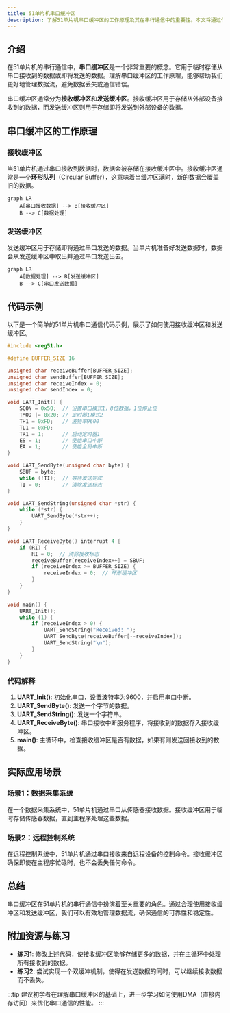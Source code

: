 ```yaml
---
title: 51单片机串口缓冲区
description: 了解51单片机串口缓冲区的工作原理及其在串行通信中的重要性。本文将通过代码示例和实际案例，帮助初学者掌握串口缓冲区的使用。
---
```


## 介绍

在51单片机的串行通信中，**串口缓冲区**是一个非常重要的概念。它用于临时存储从串口接收到的数据或即将发送的数据。理解串口缓冲区的工作原理，能够帮助我们更好地管理数据流，避免数据丢失或通信错误。

串口缓冲区通常分为**接收缓冲区**和**发送缓冲区**。接收缓冲区用于存储从外部设备接收到的数据，而发送缓冲区则用于存储即将发送到外部设备的数据。

## 串口缓冲区的工作原理

### 接收缓冲区

当51单片机通过串口接收到数据时，数据会被存储在接收缓冲区中。接收缓冲区通常是一个**环形队列**（Circular Buffer），这意味着当缓冲区满时，新的数据会覆盖旧的数据。

```mermaid
graph LR
    A[串口接收数据] --> B[接收缓冲区]
    B --> C[数据处理]
```

### 发送缓冲区

发送缓冲区用于存储即将通过串口发送的数据。当单片机准备好发送数据时，数据会从发送缓冲区中取出并通过串口发送出去。

```mermaid
graph LR
    A[数据处理] --> B[发送缓冲区]
    B --> C[串口发送数据]
```

## 代码示例

以下是一个简单的51单片机串口通信代码示例，展示了如何使用接收缓冲区和发送缓冲区。

```c
#include <reg51.h>

#define BUFFER_SIZE 16

unsigned char receiveBuffer[BUFFER_SIZE];
unsigned char sendBuffer[BUFFER_SIZE];
unsigned char receiveIndex = 0;
unsigned char sendIndex = 0;

void UART_Init() {
    SCON = 0x50;  // 设置串口模式1，8位数据，1位停止位
    TMOD |= 0x20; // 定时器1模式2
    TH1 = 0xFD;   // 波特率9600
    TL1 = 0xFD;
    TR1 = 1;      // 启动定时器1
    ES = 1;       // 使能串口中断
    EA = 1;       // 使能全局中断
}

void UART_SendByte(unsigned char byte) {
    SBUF = byte;
    while (!TI);  // 等待发送完成
    TI = 0;       // 清除发送标志
}

void UART_SendString(unsigned char *str) {
    while (*str) {
        UART_SendByte(*str++);
    }
}

void UART_ReceiveByte() interrupt 4 {
    if (RI) {
        RI = 0;  // 清除接收标志
        receiveBuffer[receiveIndex++] = SBUF;
        if (receiveIndex >= BUFFER_SIZE) {
            receiveIndex = 0;  // 环形缓冲区
        }
    }
}

void main() {
    UART_Init();
    while (1) {
        if (receiveIndex > 0) {
            UART_SendString("Received: ");
            UART_SendByte(receiveBuffer[--receiveIndex]);
            UART_SendString("\n");
        }
    }
}
```

### 代码解释

1. **UART_Init()**: 初始化串口，设置波特率为9600，并启用串口中断。
2. **UART_SendByte()**: 发送一个字节的数据。
3. **UART_SendString()**: 发送一个字符串。
4. **UART_ReceiveByte()**: 串口接收中断服务程序，将接收到的数据存入接收缓冲区。
5. **main()**: 主循环中，检查接收缓冲区是否有数据，如果有则发送回接收到的数据。

## 实际应用场景

### 场景1：数据采集系统

在一个数据采集系统中，51单片机通过串口从传感器接收数据。接收缓冲区用于临时存储传感器数据，直到主程序处理这些数据。

### 场景2：远程控制系统

在远程控制系统中，51单片机通过串口接收来自远程设备的控制命令。接收缓冲区确保即使在主程序忙碌时，也不会丢失任何命令。

## 总结

串口缓冲区在51单片机的串行通信中扮演着至关重要的角色。通过合理使用接收缓冲区和发送缓冲区，我们可以有效地管理数据流，确保通信的可靠性和稳定性。

## 附加资源与练习

- **练习1**: 修改上述代码，使接收缓冲区能够存储更多的数据，并在主循环中处理所有接收到的数据。
- **练习2**: 尝试实现一个双缓冲机制，使得在发送数据的同时，可以继续接收数据而不丢失。

:::tip
建议初学者在理解串口缓冲区的基础上，进一步学习如何使用DMA（直接内存访问）来优化串口通信的性能。
:::